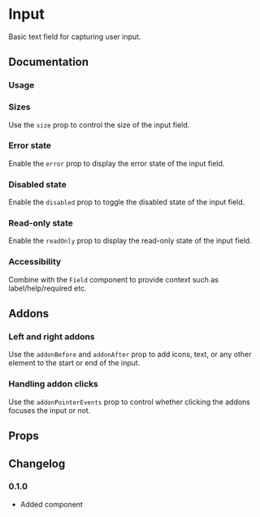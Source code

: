 # Input

Basic text field for capturing user input.

## Documentation

### Usage

<ax-demo name="input/usage" />

### Sizes

Use the `size` prop to control the size of the input field.

<ax-demo name="input/size-usage" />

### Error state

Enable the `error` prop to display the error state of the input field.

<ax-demo name="input/error-usage" />

### Disabled state

Enable the `disabled` prop to toggle the disabled state of the input field.

<ax-demo name="input/disabled-usage" />

### Read-only state

Enable the `readOnly` prop to display the read-only state of the input field.

<ax-demo name="input/readonly-usage" />

### Accessibility

Combine with the `Field` component to provide context such as label/help/required etc.

<ax-demo name="input/label-usage" />

## Addons

### Left and right addons

Use the `addonBefore` and `addonAfter` prop to add icons, text, or any other element to the start or end of the input.

<ax-demo name="input/addon-usage" />

### Handling addon clicks

Use the `addonPointerEvents` prop to control whether clicking the addons focuses the input or not.

<ax-demo name="input/addon-pointer-usage" />

## Props

<ax-props-table component="Input" />

<ax-props-table component="InputBase" />

## Changelog

### 0.1.0

- Added component
